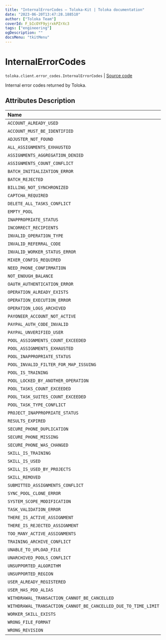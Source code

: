 ```yaml
---
title: "InternalErrorCodes — Toloka-Kit | Toloka documentation"
date: "2023-06-20T13:47:28.188510"
author: ["Toloka Team"]
coverId: F_bIcOYF9yjrxkPZrXc3
tags: ["engineering"]
ogDescription: ""
docsMenu: "tkitMenu"
---
```


# InternalErrorCodes

`toloka.client.error_codes.InternalErrorCodes` | [Source code](https://github.com/Toloka/toloka-kit/blob/v1.2.0/src/client/error_codes.py#L23)

Internal error codes returned by Toloka.

## Attributes Description

| Name | Value | Description |
| :------| :-----------| :----------| 
`ACCOUNT_ALREADY_USED`|'ACCOUNT_ALREADY_USED'|
`ACCOUNT_MUST_BE_IDENTIFIED`|'ACCOUNT_MUST_BE_IDENTIFIED'|
`ADJUSTER_NOT_FOUND`|'ADJUSTER_NOT_FOUND'|
`ALL_ASSIGNMENTS_EXHAUSTED`|'ALL_ASSIGNMENTS_EXHAUSTED'|
`ASSIGNMENTS_AGGREGATION_DENIED`|'ASSIGNMENTS_AGGREGATION_DENIED'|
`ASSIGNMENTS_COUNT_CONFLICT`|'ASSIGNMENTS_COUNT_CONFLICT'|
`BATCH_INITIALIZATION_ERROR`|'BATCH_INITIALIZATION_ERROR'|
`BATCH_REJECTED`|'BATCH_REJECTED'|
`BILLING_NOT_SYNCHRONIZED`|'BILLING_NOT_SYNCHRONIZED'|
`CAPTCHA_REQUIRED`|'CAPTCHA_REQUIRED'|
`DELETE_ALL_TASKS_CONFLICT`|'DELETE_ALL_TASKS_CONFLICT'|
`EMPTY_POOL`|'EMPTY_POOL'|
`INAPPROPRIATE_STATUS`|'INAPPROPRIATE_STATUS'|
`INCORRECT_RECIPIENTS`|'INCORRECT_RECIPIENTS'|
`INVALID_OPERATION_TYPE`|'INVALID_OPERATION_TYPE'|
`INVALID_REFERRAL_CODE`|'INVALID_REFERRAL_CODE'|
`INVALID_WORKER_STATUS_ERROR`|'INVALID_WORKER_STATUS_ERROR'|
`MIXER_CONFIG_REQUIRED`|'MIXER_CONFIG_REQUIRED'|
`NEED_PHONE_CONFIRMATION`|'NEED_PHONE_CONFIRMATION'|
`NOT_ENOUGH_BALANCE`|'NOT_ENOUGH_BALANCE'|
`OAUTH_AUTHENTICATION_ERROR`|'OAUTH_AUTHENTICATION_ERROR'|
`OPERATION_ALREADY_EXISTS`|'OPERATION_ALREADY_EXISTS'|
`OPERATION_EXECUTION_ERROR`|'OPERATION_EXECUTION_ERROR'|
`OPERATION_LOGS_ARCHIVED`|'OPERATION_LOGS_ARCHIVED'|
`PAYONEER_ACCOUNT_NOT_ACTIVE`|'PAYONEER_ACCOUNT_NOT_ACTIVE'|
`PAYPAL_AUTH_CODE_INVALID`|'PAYPAL_AUTH_CODE_INVALID'|
`PAYPAL_UNVERIFIED_USER`|'PAYPAL_UNVERIFIED_USER'|
`POOL_ASSIGNMENTS_COUNT_EXCEEDED`|'POOL_ASSIGNMENTS_COUNT_EXCEEDED'|
`POOL_ASSIGNMENTS_EXHAUSTED`|'POOL_ASSIGNMENTS_EXHAUSTED'|
`POOL_INAPPROPRIATE_STATUS`|'POOL_INAPPROPRIATE_STATUS'|
`POOL_INVALID_FILTER_FOR_MAP_ISSUING`|'POOL_INVALID_FILTER_FOR_MAP_ISSUING'|
`POOL_IS_TRAINING`|'POOL_IS_TRAINING'|
`POOL_LOCKED_BY_ANOTHER_OPERATION`|'POOL_LOCKED_BY_ANOTHER_OPERATION'|
`POOL_TASKS_COUNT_EXCEEDED`|'POOL_TASKS_COUNT_EXCEEDED'|
`POOL_TASK_SUITES_COUNT_EXCEEDED`|'POOL_TASK_SUITES_COUNT_EXCEEDED'|
`POOL_TASK_TYPE_CONFLICT`|'POOL_TASK_TYPE_CONFLICT'|
`PROJECT_INAPPROPRIATE_STATUS`|'PROJECT_INAPPROPRIATE_STATUS'|
`RESULTS_EXPIRED`|'RESULTS_EXPIRED'|
`SECURE_PHONE_DUPLICATION`|'SECURE_PHONE_DUPLICATION'|
`SECURE_PHONE_MISSING`|'SECURE_PHONE_MISSING'|
`SECURE_PHONE_WAS_CHANGED`|'SECURE_PHONE_WAS_CHANGED'|
`SKILL_IS_TRAINING`|'SKILL_IS_TRAINING'|
`SKILL_IS_USED`|'SKILL_IS_USED'|
`SKILL_IS_USED_BY_PROJECTS`|'SKILL_IS_USED_BY_PROJECTS'|
`SKILL_REMOVED`|'SKILL_REMOVED'|
`SUBMITTED_ASSIGNMENTS_CONFLICT`|'SUBMITTED_ASSIGNMENTS_CONFLICT'|
`SYNC_POOL_CLONE_ERROR`|'SYNC_POOL_CLONE_ERROR'|
`SYSTEM_SCOPE_MODIFICATION`|'SYSTEM_SCOPE_MODIFICATION'|
`TASK_VALIDATION_ERROR`|'TASK_VALIDATION_ERROR'|
`THERE_IS_ACTIVE_ASSIGNMENT`|'THERE_IS_ACTIVE_ASSIGNMENT'|
`THERE_IS_REJECTED_ASSIGNMENT`|'THERE_IS_REJECTED_ASSIGNMENT'|
`TOO_MANY_ACTIVE_ASSIGNMENTS`|'TOO_MANY_ACTIVE_ASSIGNMENTS'|
`TRAINING_ARCHIVE_CONFLICT`|'TRAINING_ARCHIVE_CONFLICT'|
`UNABLE_TO_UPLOAD_FILE`|'UNABLE_TO_UPLOAD_FILE'|
`UNARCHIVED_POOLS_CONFLICT`|'UNARCHIVED_POOLS_CONFLICT'|
`UNSUPPORTED_ALGORITHM`|'UNSUPPORTED_ALGORITHM'|
`UNSUPPORTED_REGION`|'UNSUPPORTED_REGION'|
`USER_ALREADY_REGISTERED`|'USER_ALREADY_REGISTERED'|
`USER_HAS_PDD_ALIAS`|'USER_HAS_PDD_ALIAS'|
`WITHDRAWAL_TRANSACTION_CANNOT_BE_CANCELLED`|'WITHDRAWAL_TRANSACTION_CANNOT_BE_CANCELLED'|
`WITHDRAWAL_TRANSACTION_CANNOT_BE_CANCELLED_DUE_TO_TIME_LIMIT`|'WITHDRAWAL_TRANSACTION_CANNOT_BE_CANCELLED_DUE_TO_TIME_LIMIT'|
`WORKER_SKILL_EXISTS`|'WORKER_SKILL_EXISTS'|
`WRONG_FILE_FORMAT`|'WRONG_FILE_FORMAT'|
`WRONG_REVISION`|'WRONG_REVISION'|